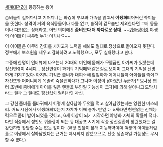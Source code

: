 [[세계대전Z]]에 등장하는 용어.

좀비들이 걸어다니고 기어다니는 와중에 부모와 가족을 잃고서 '''야생화'''되어버린 아이들을 뜻한다. 성격이 거의 육식동물이나 다름 없고, 솔직히 겉모습만 제외한다면 그저 동물이나 다름없는 상태라고. 어떤 의미에선 '''좀비보다 더 까다로운 상대'''. ~~[[퀴즐링]]이랑 야생의 아이들이 싸우면 누가 이기나요~~

이 아이들은 아무리 감화를 시키고자 노력을 해봐도 절대로 정상으로 돌아오지 못한다. 정부에서 보호원을 세우고 감화하려고 노력했으나, 모두 실패했다고 한다. 

그중에 한명이 인터뷰에 나오는데 20대의 미인에 몸매가 모델급인 아가씨가 있었는데 정신연령이 4세다...   정신연령이 과거의 기억때와 같은걸로 보이며 그때의 기억을 선명하게 가지고있다. 마지막 기억은 좀비가 대피소에 침입하자 어머니들이 아이들을 죽이고 자신또한 어머니에게 목졸려 죽을뻔하다가 그나마 이성이 남아있던 누군가[* 묘사상 챕터 초반에 좀비에게 아이를 잃은 랜돌프 부인일 가능성이 크다]에 의해 살아나고 도망치라는 말과 그 말대로 정신없이 달려가던 자신.

그 강한 좀비들 틈바귀에서 어떻게 살아남아 무엇을 먹고 살아남았는지는 영원한 미스테리. 어느 시점에서 야생화되었는지 자체가 이해 불가. 만일 2~5세라면 형편없는 신체능력으로 좀비 밥이 되었을 것이고, 6세 이상이 되기 시작하면 야생화 자체의 확률이 적다. 다만 작중에서 성인도 퀴즐링이 되는 등 대공포 시기에 각종 정신질환이 창궐했다는 걸 감안하면 장담할 수는 없는 일이다.
(해당 인물이 본래 지능박약이며 야생의 아이들처럼 홀로 야생에서 살아남았다는 근거는 제시되지 않았으므로, 단순 생존자일
가능성도 무시할 수 없다.)
